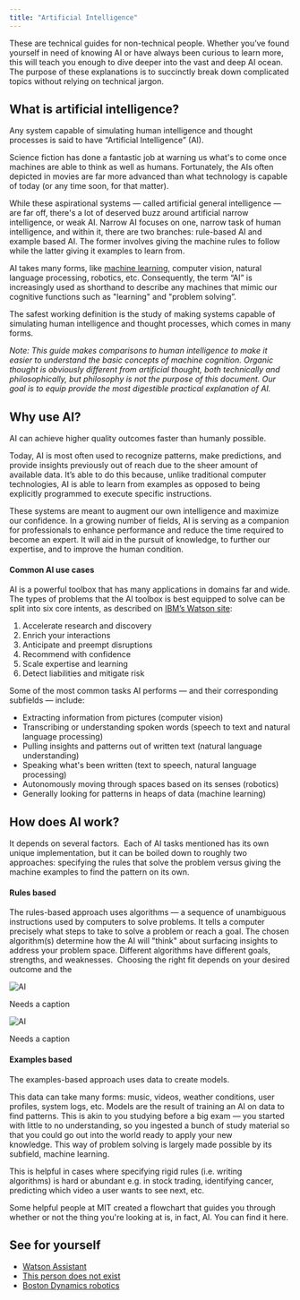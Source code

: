 ```yaml
---
title: "Artificial Intelligence"
---
```


<PageDescription>

  These are technical guides for non-technical people. Whether you’ve found yourself in need of knowing AI or have always been curious to learn more, this will teach you enough to dive deeper into the vast and deep AI ocean. The purpose of these explanations is to succinctly break down complicated topics without relying on technical jargon.

</PageDescription>

## What is artificial intelligence?

Any system capable of simulating human intelligence and thought processes is said to have “Artificial Intelligence” (AI). 

Science fiction has done a fantastic job at warning us what's to come once machines are able to think as well as humans. Fortunately, the AIs often depicted in movies are far more advanced than what technology is capable of today (or any time soon, for that matter).

While these aspirational systems — called artificial general intelligence — are far off, there's a lot of deserved buzz around artificial narrow intelligence, or weak AI. Narrow AI focuses on one, narrow task of human intelligence, and within it, there are two branches: rule-based AI and example based AI. The former involves giving the machine rules to follow while the latter giving it examples to learn from. 

AI takes many forms, like [machine learning](/basics/ml), computer vision, natural language processing, robotics, etc. Consequently, the term “AI” is increasingly used as shorthand to describe any machines that mimic our cognitive functions such as "learning" and "problem solving”.

The safest working definition is the study of making systems capable of simulating human intelligence and thought processes, which comes in many forms.

_Note: This guide makes comparisons to human intelligence to make it easier to understand the basic concepts of machine cognition. Organic thought is obviously different from artificial thought, both technically and philosophically, but philosophy is not the purpose of this document. Our goal is to equip provide the most digestible practical explanation of AI._

## Why use AI?

AI can achieve higher quality outcomes faster than humanly possible. 

Today, AI is most often used to recognize patterns, make predictions, and provide insights previously out of reach due to the sheer amount of available data. It’s able to do this because, unlike traditional computer technologies, AI is able to learn from examples as opposed to being explicitly programmed to execute specific instructions.

These systems are meant to augment our own intelligence and maximize our confidence. In a growing number of fields, AI is serving as a companion for professionals to enhance performance and reduce the time required to become an expert. It will aid in the pursuit of knowledge, to further our expertise, and to improve the human condition. 


#### Common AI use cases
AI is a powerful toolbox that has many applications in domains far and wide. The types of problems that the AI toolbox is best equipped to solve can be split into six core intents, as described on [IBM’s Watson site](https://www.ibm.com/watson/about):

 1. Accelerate research and discovery
 2. Enrich your interactions
 3. Anticipate and preempt disruptions
 4. Recommend with confidence
 5. Scale expertise and learning
 6. Detect liabilities and mitigate risk

Some of the most common tasks AI performs — and their corresponding subfields — include:
 - Extracting information from pictures (computer vision)
 - Transcribing or understanding spoken words (speech to text and natural language processing)
 - Pulling insights and patterns out of written text (natural language understanding)
 - Speaking what's been written (text to speech, natural language processing)
 - Autonomously moving through spaces based on its senses (robotics)
 - Generally looking for patterns in heaps of data (machine learning)

## How does AI work?
It depends on several factors.  Each of AI tasks mentioned has its own unique implementation, but it can be boiled down to roughly two approaches: specifying the rules that solve the problem versus giving the machine examples to find the pattern on its own.

#### Rules based
The rules-based approach uses algorithms — a sequence of unambiguous instructions used by computers to solve problems. It tells a computer precisely what steps to take to solve a problem or reach a goal. The chosen algorithm(s) determine how the AI will "think" about surfacing insights to address your problem space. Different algorithms have different goals, strengths, and weaknesses.  Choosing the right fit depends on your desired outcome and the

<div class='hide-on-small'>

<Row>
<Column colLg={12}>

![AI](../../images/basics/ai/Image_1.png)

<Caption fullWidth>
  Needs a caption
</Caption>
</Column>
</Row>

</div>

<div class='show-on-small'>

![AI](../../images/basics/ai/Image_1_mobile.png)

<Caption fullWidth>
  Needs a caption
</Caption>
</div>

#### Examples based
The examples-based approach uses data to create models. 

This data can take many forms: music, videos, weather conditions, user profiles, system logs, etc. Models are the result of training an AI on data to find patterns. This is akin to you studying before a big exam — you started with little to no understanding, so you ingested a bunch of study material so that you could go out into the world ready to apply your new knowledge. This way of problem solving is largely made possible by its subfield, machine learning. 

This is helpful in cases where specifying rigid rules (i.e. writing algorithms) is hard or abundant e.g. in stock trading, identifying cancer, predicting which video a user wants to see next, etc. 

Some helpful people at MIT created a flowchart that guides you through whether or not the thing you're looking at is, in fact, AI. You can find it here.

## See for yourself
 - [Watson Assistant](https://www.ibm.com/cloud/watson-assistant/)
 - [This person does not exist](https://thispersondoesnotexist.com/)
 - [Boston Dynamics robotics](https://www.youtube.com/watch?v=tf7IEVTDjng)
